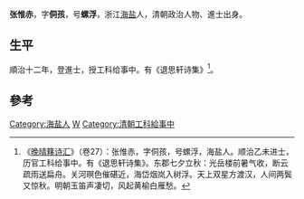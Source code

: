 '''张惟赤'''，字'''侗孩'''，号'''螺浮'''，浙江[[海盐|海盐]]人，清朝政治人物、進士出身。

== 生平 ==
順治十二年，登進士，授工科给事中。有《退思轩诗集》<ref>《[[晚晴簃诗汇|晚晴簃诗汇]]》（卷27）：张惟赤，字侗孩，号螺浮，海盐人。顺治乙未进士，历官工科给事中。有《退思轩诗集》。东郡七夕立秋：光岳楼前暑气收，断云疏雨送扁舟。关河暝色催碪近，海岱烟岚入树浮。天上双星方渡汉，人间两鬓又惊秋。明朝玉笛声凄切，风起黄榆白雁愁。</ref>。

==參考==
{{reflist}}

{{順治十二年乙未科殿試金榜}}

{{Authority control}}

{{DEFAULTSORT:}}
[[Category:海盐人|Category:海盐人]]
[[Category:張姓|W]]
[[Category:清朝工科給事中|Category:清朝工科給事中]]


{{清朝人物小作品}}